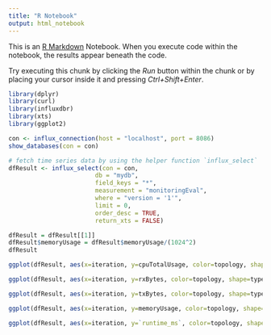```yaml
---
title: "R Notebook"
output: html_notebook
---
```


This is an [R Markdown](http://rmarkdown.rstudio.com) Notebook. When you execute code within the notebook, the results appear beneath the code. 

Try executing this chunk by clicking the *Run* button within the chunk or by placing your cursor inside it and pressing *Ctrl+Shift+Enter*. 

```r
library(dplyr)
library(curl)
library(influxdbr)
library(xts)
library(ggplot2)
```


```r
con <- influx_connection(host = "localhost", port = 8086)
show_databases(con = con)
```

```r
# fetch time series data by using the helper function `influx_select`
dfResult <- influx_select(con = con, 
                        db = "mydb", 
                        field_keys = "*", 
                        measurement = "monitoringEval",
                        where = "version = '1'",
                        limit = 0, 
                        order_desc = TRUE, 
                        return_xts = FALSE)

dfResult = dfResult[[1]]
dfResult$memoryUsage = dfResult$memoryUsage/(1024^2)
dfResult
```



```r
ggplot(dfResult, aes(x=iteration, y=cpuTotalUsage, color=topology, shape=type, size=system)) + geom_point() +  scale_shape_manual(values=c(1, 3))
```

```r
ggplot(dfResult, aes(x=iteration, y=rxBytes, color=topology, shape=type, size=system)) + geom_point() +  scale_shape_manual(values=c(1, 3))
```
```r
ggplot(dfResult, aes(x=iteration, y=txBytes, color=topology, shape=type, size=system)) + geom_point() +  scale_shape_manual(values=c(1, 3))
```

```r
ggplot(dfResult, aes(x=iteration, y=memoryUsage, color=topology, shape=type, size=system)) + geom_point() +  scale_shape_manual(values=c(1, 3)) + labs(y="memory usage (mb)")
```
```r
ggplot(dfResult, aes(x=iteration, y=`runtime_ms`, color=topology, shape=system)) + geom_point() +  scale_shape_manual(values=c(1, 3))
```

